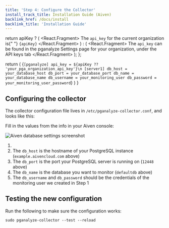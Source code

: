 ```yaml
---
title: 'Step 4: Configure the Collector'
install_track_title: Installation Guide (Aiven)
backlink_href: /docs/install
backlink_title: 'Installation Guide'
---
```



  return apiKey ? (
    <React.Fragment>
      The <code>api_key</code> for the current organization is{" "}
      <code>{apiKey}</code>
    </React.Fragment>
  ) : (
    <React.Fragment>
      The <code>api_key</code> can be found in the pganalyze Settings page for
      your organization, under the API keys tab
    </React.Fragment>
  );
};

  return (
    <CodeBlock>
      {`[pganalyze]
api_key = ${apiKey ?? 'your_pga_organization_api_key'}\n
[server1]
db_host = your_database_host
db_port = your_database_port
db_name = your_database_name
db_username = your_monitoring_user
db_password = your_monitoring_user_password`}
    </CodeBlock>
  )
}

## Configuring the collector

The collector configuration file lives in `/etc/pganalyze-collector.conf`, and looks like this:

<ConfigSample apiKey={props.apiKey} />

Fill in the values from the info in your Aiven console:

![Aiven database settings screenshot](./aiven-db-settings.png)

1. <APIKeyInstructions apiKey={props.apiKey} />
2. The `db_host` is the hostname of your PostgreSQL instance (`example.aivencloud.com` above)
3. The `db_port` is the port your PostgreSQL server is running on (`12448` above)
4. The `db_name` is the database you want to monitor (`defaultdb` above)
5. The `db_username` and `db_password` should be the credentials of the monitoring user we created in Step 1

## Testing the new configuration

Run the following to make sure the configuration works:

```
sudo pganalyze-collector --test --reload
```

<PublicLastStepLogInsightsLink />